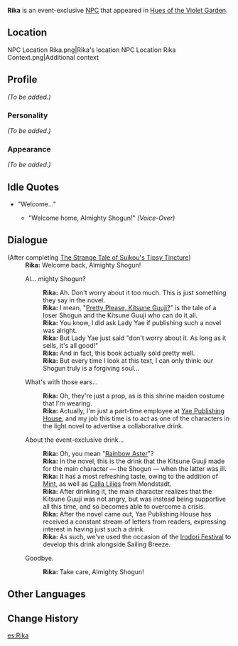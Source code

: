 {{Meta
<!-- Remove this template after adding the missing info -->
|missing_NPC_profile  = yes
}}
{{Character Infobox
|type             = Event NPC
|image            = NPC Rika.png
|region           = Inazuma
|affiliation      = Yae Publishing House
}}
'''Rika''' is an event-exclusive [[NPC]] that appeared in [[Hues of the Violet Garden]].

==Location==
<gallery hideaddbutton="true" captionalign="center">
NPC Location Rika.png|Rika's location
NPC Location Rika Context.png|Additional context
</gallery>

==Profile==
<!-- detailed story/lore information goes here -->
''(To be added.)''

===Personality===
''(To be added.)''

===Appearance===
''(To be added.)''

==Idle Quotes==
* "Welcome..."
** {{A|VO Rika 01 (Irodori).ogg}} "Welcome home, Almighty Shogun!" ''(Voice-Over)''

==Dialogue==
{{Dialogue start}}
;(After completing [[The Strange Tale of Suikou's Tipsy Tincture]])
:'''Rika:''' Welcome back, Almighty Shogun!
:{{DIcon}} Al... mighty Shogun?
::'''Rika:''' Ah. Don't worry about it too much. This is just something they say in the novel.
::'''Rika:''' I mean, "[[Pretty Please, Kitsune Guuji?]]" is the tale of a loser Shogun and the Kitsune Guuji who can do it all.
::'''Rika:''' You know, I did ask Lady Yae if publishing such a novel was alright.
::'''Rika:''' But Lady Yae just said "don't worry about it. As long as it sells, it's all good!"
::'''Rika:''' And in fact, this book actually sold pretty well.
::'''Rika:''' But every time I look at this text, I can only think: our Shogun truly is a forgiving soul...
:{{DIcon}} What's with those ears...
::'''Rika:''' Oh, they're just a prop, as is this shrine maiden costume that I'm wearing.
::'''Rika:''' Actually, I'm just a part-time employee at [[Yae Publishing House]], and my job this time is to act as one of the characters in the light novel to advertise a collaborative drink.
:{{DIcon}} About the event-exclusive drink...
::'''Rika:''' Oh, you mean "[[Rainbow Aster]]"?
::'''Rika:''' In the novel, this is the drink that the Kitsune Guuji made for the main character &mdash; the Shogun &mdash; when the latter was ill.
::'''Rika:''' It has a most refreshing taste, owing to the addition of [[Mint]], as well as [[Calla Lily|Calla Lilies]] from Mondstadt.
::'''Rika:''' After drinking it, the main character realizes that the Kitsune Guuji was not angry, but was instead being supportive all this time, and so becomes able to overcome a crisis.
::'''Rika:''' After the novel came out, Yae Publishing House has received a constant stream of letters from readers, expressing interest in having just such a drink.
::'''Rika:''' As such, we've used the occasion of the [[Irodori Festival]] to develop this drink alongside Sailing Breeze.
:{{DIcon}} Goodbye.
::'''Rika:''' Take care, Almighty Shogun!
{{Dialogue end}}

==Other Languages==
{{Other Languages|default_hidden = 1
|en      = Rika
|zhs     = 梨香
|zhs_rm  = Líxiāng
|zht     = 梨香
|zht_rm  = Líxiāng
|ja      = 梨香
|ja_rm   = Rika
|ko      = 리카
|ko_rm   = Rika
|es      = Rika
|fr      = Rika
|ru      = Рика
|th      = Rika
|vi      = Rika
|de      = Rika
|id      = Rika
|pt      = Rika
}}

==Change History==
{{Change History|2.6}}
[[es:Rika]]